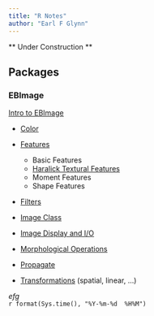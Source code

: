 ```yaml
---
title: "R Notes"
author: "Earl F Glynn"
---
```


** Under Construction **

## Packages

### EBImage

[Intro to EBImage](package/EBImage/Intro-to-EBImage.html)

* [Color](package/EBImage/Color.html)

* [Features](package/EBImage/Features.html)

    + Basic Features
    + [Haralick Textural Features](package/EBImage/Haralick-Textural-Features.html)
    + Moment Features
    + Shape Features
  
* [Filters](package/EBImage/Filters.html)
  
* [Image Class](package/EBImage/Image-Class.html)

* [Image Display and I/O](package/EBImage/Image-Display-IO.html)

* [Morphological Operations](package/EBImage/Morphological-Operations.html)

* [Propagate](package/EBImage/Propagate.html)

* [Transformations](package/EBImage/Spatial-Linear-Transformations.html) (spatial, linear, ...)









*efg*  
`r format(Sys.time(), "%Y-%m-%d  %H%M")`                  